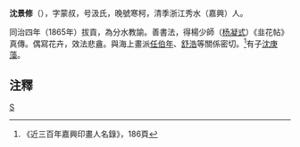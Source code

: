 '''沈景修'''（{{bd|1835年||1899年||}}），字蒙叔，号汲氏，晚號寒柯，清季浙江秀水（嘉興）人。

同治四年（1865年）拔貢，為分水教諭。善書法，得楊少師（[[杨凝式|杨凝式]]）《韭花帖》真傳。偶寫花卉，效法悲盦。與海上畫派[[任伯年|任伯年]]、[[舒浩|舒浩]]等關係密切。<ref>《近三百年嘉興印畫人名錄》，186頁</ref>有子[[沈庚藻|沈庚藻]]。

==注釋==
<div class="references-small">
<references />
</div>

[[Category:清朝書法家|S]]